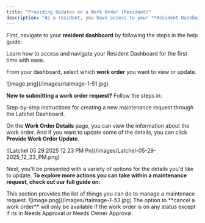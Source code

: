 ```yaml
---
title: "Providing Updates on a Work Order (Resident)"
description: "As a resident, you have access to your **Resident Dashboard** from where you can access your existing and past maintenance requests. If you need to **provide any updates** to any of your existing maintenance requests, follow the steps below."
---
```


First, navigate to your **resident dashboard** by following the steps in the help guide:

<Card title="Resident Dashboard Overview" icon="chalkboard-user" iconType="duotone" href="/s/topic/0TO5e000000h9wrGAA/Resident-Dashboard-Overview">
  Learn how to access and navigate your Resident Dashboard for the first time with ease.
</Card>

From your dashboard, select which **work order** you want to view or update.

<Frame>
  ![image.png](/images/rtaImage-1-51.jpg)
</Frame>

**New to submitting a work order request?** Follow the steps in:

<Card title="Submitting a New Maintenance Request (Resident)" icon="house-chimney-crack" iconType="duotone" href="/s/topic/0TO5e000000h9wrGAA/How-can-a-Resident-Submit-a-Maintenance-Request">
  Step-by-step instructions for creating a new maintenance request through the Latchel Dashboard.
</Card>

On the **Work Order Details** page, you can view the information about the work order. And if you want to update some of the details, you can click **Provide Work Order Update**.

<Frame>
  ![Latchel 05 29 2025 12 23 PM Pn](/images/Latchel-05-29-2025_12_23_PM.png)
</Frame>

Next, you'll be presented with a variety of options for the details you'd like to update. **To explore more actions you can take within a maintenance request, check out our full guide on:**

<Card title="Maintenance Request Guides" icon="house-building" iconType="duotone" href="/s/topic/0TO5e000000h9wrGAA/Maintenance-Request-Guides-Overview">
  This section provides the list of things you can do to manage a maintenace request.
</Card>

<Frame>
  ![image.png](/images/rtaImage-1-53.jpg)
</Frame>

<Note>
  The option to **cancel a work order** will only be available if the work order is on any status except if its in Needs Approval or Needs Owner Approval.
</Note>